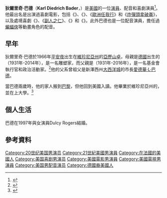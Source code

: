 {{noteTA
|G1=Movie
|G2=TV
}}
{{Infobox person
| name        = 狄爾里奇·巴德<br />Diedrich Bader
| image       = Diedrich Bader by Gage Skidmore 2.jpg
| caption     = 2017年3月的巴德
| birth_name   = Karl Diedrich Bader
| birth_date  = {{Birth date and age|1966|12|24}}
| birth_place = 美國[[維珍尼亞州|維珍尼亞州]][[亞歷山卓_(維吉尼亞州)|亞歷山卓]]
| occupation  = 演員、配音演員、喜劇演員 
| years_active = 1988年–現在
| spouse = {{marriage|Dulcy Rogers|1997}}
}}
'''狄爾里奇·巴德'''（'''Karl Diedrich Bader'''，{{bd|1966年|12月24日}}）是[[美國|美國]]的一位[[演員|演員]]、配音和喜劇演員<ref>{{cite web |url=http://www.filmreference.com/film/88/Diedrich-Bader.html |title=Diedrich Bader Biography (1968?-) |publisher=Filmreference.com |date= |accessdate=2014-06-20 |archive-date=2021-02-25 |archive-url=https://web.archive.org/web/20210225120400/http://www.filmreference.com/film/88/Diedrich-Bader.html |dead-url=no }}</ref>。他最出名是出演過喜劇電影，包括《''{{link-en|The Beverly Hillbillies (film)|The Beverly Hillbillies (film)|The Beverly Hillbillies}}''》、《''{{link-en|Office Space|Office Space}}''》、《[[歐洲任我行|歐洲任我行]]》和《[[炸彈頭拿破崙|炸彈頭拿破崙]]》，以及處境喜劇《''{{link-en|The Drew Carey Show|The Drew Carey Show}}''》、《[[副人之仁|副人之仁]]》、《''{{link-en|Outsourced (TV series)|Outsourced (TV series)|Outsourced}}''》和《''{{link-en|American Housewife|American Housewife}}''》。此外巴德也是一位配音演員，擔任過[[蝙蝠俠|蝙蝠俠]]等動畫角色的配音。

== 早年 ==
狄爾里奇·巴德於1966年[[聖誕夜|平安夜]]出生在[[維珍尼亞州|維珍尼亞州]]的[[亞歷山卓_(維吉尼亞州)|亞歷山卓]]，母親是[[德國|德國]]出生的{{link-en|葛瑞塔·巴德|Gretta Bader}}（1931年-2014年），是一名雕塑家，而父親是{{link-en|威廉·B·巴德|William B. Bader}}（1931年-2016年），是一名基金會執行官和政治活動家。<ref>{{Cite web |url = http://www.filmreference.com/film/88/Diedrich-Bader.html |title = Diedrich Bader biography profile |publisher = Filmreference.com |language = en |access-date = 2016-05-02 |archive-date = 2021-02-25 |archive-url = https://web.archive.org/web/20210225120400/http://www.filmreference.com/film/88/Diedrich-Bader.html |dead-url = no }}</ref>他的父系曾祖父是新澤西州[[大西洋城|大西洋城]]的市長[[愛德華·L·巴德|愛德華·L·巴德]]。

當巴德兩歲時，他的家人搬到[[巴黎|巴黎]]，但他回到美國入讀{{link-en|西波托馬克高中|West Potomac High School|格羅夫頓高中}}。他畢業於維珍尼亞州的{{link-en|T·C·威廉姆斯高中|T. C. Williams High School}}，並在{{link-en|北卡羅來納州藝術學院|University of North Carolina School of the Arts}}上大學。<ref>{{Cite web |url = https://www.journalnow.com/entertainment/film_tv/actor-diedrich-bader-continues-to-use-skills-learned-at-uncsa/article_c4504d03-9778-57d5-9f1f-4e4251b4e357.html |title = Actor Diedrich Bader continues to use skills learned at UNCSA |author = Tim Clodfelter |date = 2016-10-12 |publisher = Winston-Salem Journal |language = en |access-date = 2019-08-12 |archive-date = 2019-08-12 |archive-url = https://web.archive.org/web/20190812162800/https://www.journalnow.com/entertainment/film_tv/actor-diedrich-bader-continues-to-use-skills-learned-at-uncsa/article_c4504d03-9778-57d5-9f1f-4e4251b4e357.html |dead-url = no }}</ref>

== 個人生活 ==
巴德在1997年與女演員Dulcy Rogers結婚。

== 參考資料 ==
{{reflist}}

{{DEFAULTSORT: Bader, Diedrich}}
[[Category:20世纪美国男演员|Category:20世纪美国男演员]]
[[Category:21世紀美國男演員|Category:21世紀美國男演員]]
[[Category:在法國的美國人|Category:在法國的美國人]]
[[Category:美国喜剧男演员|Category:美国喜剧男演员]]
[[Category:美國電影男演員|Category:美國電影男演員]]
[[Category:美國電視男演員|Category:美國電視男演員]]
[[Category:美国男配音演员|Category:美国男配音演员]]
[[Category:德國裔美國人|Category:德國裔美國人]]
